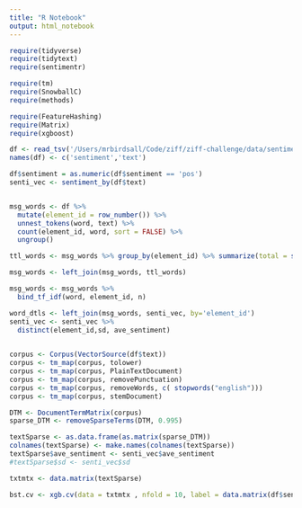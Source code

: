 ```yaml
---
title: "R Notebook"
output: html_notebook
---
```


```r
require(tidyverse)
require(tidytext)
require(sentimentr)

require(tm)
require(SnowballC)
require(methods)

require(FeatureHashing)
require(Matrix)
require(xgboost)
```

```r
df <- read_tsv('/Users/mrbirdsall/Code/ziff/ziff-challenge/data/sentiment.tsv')
names(df) <- c('sentiment','text')

df$sentiment = as.numeric(df$sentiment == 'pos')
senti_vec <- sentiment_by(df$text)


msg_words <- df %>%
  mutate(element_id = row_number()) %>%
  unnest_tokens(word, text) %>%
  count(element_id, word, sort = FALSE) %>%
  ungroup()

ttl_words <- msg_words %>% group_by(element_id) %>% summarize(total = sum(n))

msg_words <- left_join(msg_words, ttl_words)

msg_words <- msg_words %>%
  bind_tf_idf(word, element_id, n)

word_dtls <- left_join(msg_words, senti_vec, by='element_id')
senti_vec <- senti_vec %>%
  distinct(element_id,sd, ave_sentiment) 
  

```

```r
corpus <- Corpus(VectorSource(df$text))
corpus <- tm_map(corpus, tolower)
corpus <- tm_map(corpus, PlainTextDocument)
corpus <- tm_map(corpus, removePunctuation)
corpus <- tm_map(corpus, removeWords, c( stopwords("english")))
corpus <- tm_map(corpus, stemDocument)

DTM <- DocumentTermMatrix(corpus)
sparse_DTM <- removeSparseTerms(DTM, 0.995)

textSparse <- as.data.frame(as.matrix(sparse_DTM))
colnames(textSparse) <- make.names(colnames(textSparse))
textSparse$ave_sentiment <- senti_vec$ave_sentiment 
#textSparse$sd <- senti_vec$sd 

txtmtx <- data.matrix(textSparse)
```


```r

bst.cv <- xgb.cv(data = txtmtx , nfold = 10, label = data.matrix(df$sentiment), nround = 50, objective = 'binary:logistic', eval_metric = 'auc')
```

